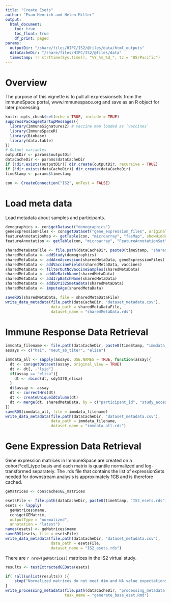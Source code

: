 ```yaml
---
title: "Create Esets"
author: "Evan Henrich and Helen Miller"
output: 
  html_document: 
    toc: true
    toc_float: true
    df_print: paged
params: 
  outputDir: "/share/files/HIPC/IS2/@files/data/html_outputs"
  dataCacheDir: "/share/files/HIPC/IS2/@files/data"
  timestamp: !r strftime(Sys.time(), "%Y_%m_%d_", tz = "US/Pacific")
---
```


# Overview
The purpose of this vignette is to pull all expressionsets from the ImmuneSpace portal, www.immunespace.org and save as an R object for later processing. 

```r
knitr::opts_chunk$set(echo = TRUE, include = TRUE)
suppressPackageStartupMessages({
  library(ImmuneSignatures2) # vaccine map loaded as `vaccines`
  library(ImmuneSpaceR) 
  library(Biobase)
  library(data.table)
})
# Output variables
outputDir <- params$outputDir
dataCacheDir <- params$dataCacheDir
if (!dir.exists(outputDir)) dir.create(outputDir, recursive = TRUE)
if (!dir.exists(dataCacheDir)) dir.create(dataCacheDir)
timeStamp <- params$timestamp
```

```r

con <- CreateConnection("IS2", onTest = FALSE)
```

# Load meta data
Load metadata about samples and participants. 

```r
demographics <- con$getDataset("demographics")
geneExpressionFiles <- con$getDataset("gene_expression_files", original_view = TRUE)
featureAnnotationMap <- getTable(con, "microarray", "fasMap", showHidden = TRUE)
featureAnnotation <- getTable(con, "microarray", "FeatureAnnotationSet", showHidden = TRUE)
```

```r
sharedMetaDataFile <- file.path(dataCacheDir, paste0(timeStamp, "sharedMetaData.rds"))
sharedMetaData <- addStudy(demographics)
sharedMetaData <- addArmAccession(sharedMetaData, geneExpressionFiles)
sharedMetaData <- addVaccineFields(sharedMetaData, vaccines)
sharedMetaData <- filterOutNoVaccineSamples(sharedMetaData)
sharedMetaData <- addGeBatchName(sharedMetaData)
sharedMetaData <- addIrpBatchName(sharedMetaData)
sharedMetaData <- addSDY1325metadata(sharedMetaData)
sharedMetaData <- imputeAge(sharedMetaData)

saveRDS(sharedMetaData, file = sharedMetaDataFile)
write_data_metadata(file.path(dataCacheDir, "dataset_metadata.csv"), 
                    data_path = sharedMetaDataFile, 
                    dataset_name = "sharedMetaData.rds")
```

# Immune Response Data Retrieval

```r
immdata_filename <- file.path(dataCacheDir, paste0(timeStamp, "immdata_all.rds"))
assays <- c("hai", "neut_ab_titer", "elisa")

immdata_all <- sapply(assays, USE.NAMES = TRUE, function(assay){
  dt <- con$getDataset(assay, original_view = TRUE)
  dt <- dt[, -"lsid"]
  if(assay == "elisa"){
    dt <- rbind(dt, sdy1370_elisa)
  }
  dt$assay <- assay
  dt <- correctHrs(dt)
  dt <- createUniqueIdColumn(dt)
  dt <- merge(dt, sharedMetaData, by = c("participant_id", "study_accession", "arm_accession"))
})
saveRDS(immdata_all, file = immdata_filename)
write_data_metadata(file.path(dataCacheDir, "dataset_metadata.csv"),
                    data_path = immdata_filename,
                    dataset_name = "immdata_all.rds")
```

# Gene Expression Data Retrieval
Gene expression matrices in ImmuneSpace are created on a cohort*cell_type basis
and each matrix is quantile normalized and log-transformed separately. The .rds file that contains the list of expressionSets needed for downstream analysis is approximately 1GB and is therefore cached.

```r
geMatrices <- con$cache$GE_matrices

esetsFile <- file.path(dataCacheDir, paste0(timeStamp, "IS2_esets.rds"))
esets <- lapply(
  geMatrices$name,
  con$getGEMatrix,
  outputType = "normalized",
  annotation = "latest")
names(esets) <- geMatrices$name
saveRDS(esets, file = esetsFile)
write_data_metadata(file.path(dataCacheDir, "dataset_metadata.csv"),
                    data_path = esetsFile,
                    dataset_name = "IS2_esets.rds")
```

There are `r nrow(geMatrices)` matrices in the IS2 virtual study. 

```r
results <- testExtractedGEData(esets)

if( !all(unlist(results)) ){
    stop("Normalized matrices do not meet dim and NA value expectations")
}
write_processing_metadata(file.path(dataCacheDir, "processing_metadata.csv"),
                          task_name = "generate_base_eset.Rmd")
```
